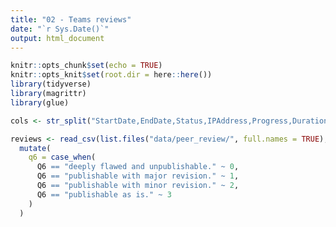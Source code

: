 ```yaml
---
title: "02 - Teams reviews"
date: "`r Sys.Date()`"
output: html_document
---
```


```r
knitr::opts_chunk$set(echo = TRUE)
knitr::opts_knit$set(root.dir = here::here())
library(tidyverse)
library(magrittr)
library(glue)
```

```r
cols <- str_split("StartDate,EndDate,Status,IPAddress,Progress,Duration (in seconds),Finished,RecordedDate,ResponseId,RecipientLastName,RecipientFirstName,RecipientEmail,ExternalReference,LocationLatitude,LocationLongitude,DistributionChannel,UserLanguage,Q2,Q3,Q5_2,Q5_3,Q5_4,Q6,Q8,Q9,Q10,Q11,Q12,Q13,Q14,Q15", ",")

reviews <- read_csv(list.files("data/peer_review/", full.names = TRUE), skip = 3, col_names = cols[[1]]) %>%
  mutate(
    q6 = case_when(
      Q6 == "deeply flawed and unpublishable." ~ 0,
      Q6 == "publishable with major revision." ~ 1,
      Q6 == "publishable with minor revision." ~ 2,
      Q6 == "publishable as is." ~ 3
    )
  )
```

